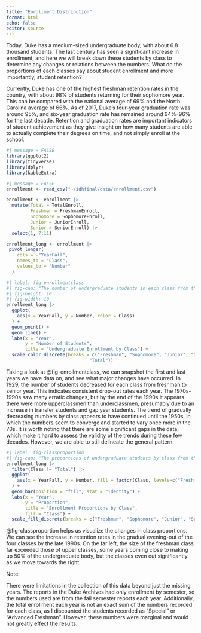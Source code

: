 ```yaml
---
title: "Enrollment Distribution"
format: html
echo: false
editor: source
---
```


Today, Duke has a medium-sized undergraduate body, with about 6.8 thousand students. The last century has seen a significant increase in enrollment, and here we will break down these students by class to determine any changes or relations between the numbers. What do the proportions of each classes say about student enrollment and more importantly, student retention?

Currently, Duke has one of the highest freshman retention rates in the country, with about 98% of students returning for their sophomore year. This can be compared with the national average of 69% and the North Carolina average of 66%. As of 2017, Duke's four-year graduation rate was around 95%, and six-year graduation rate has remained around 94%-96% for the last decade. Retention and graduation rates are important indicators of student achievement as they give insight on how many students are able to actually complete their degrees on time, and not simply enroll at the school.

```r
#| message = FALSE
library(ggplot2)
library(tidyverse)
library(dplyr)
library(kableExtra)
```

```r
#| message = FALSE
enrollment <- read_csv("~/idhfinal/data/enrollment.csv")
```

```r
enrollment <- enrollment |>
  mutate(Total = TotalEnroll,
         Freshman = FreshmanEnroll,
         Sophomore = SophomoreEnroll,
         Junior = JuniorEnroll,
         Senior = SeniorEnroll) |>
  select(1, 7:11)

```

```r
enrollment_long <- enrollment |>
 pivot_longer(
    cols = -"YearFall",
    names_to = "Class",
    values_to = "Number"
  )
```


```r
#| label: fig-enrollmentclass
#| fig-cap: "The number of undergraduate students in each class from the years 1929 to 1998"
#| fig-height: 10
#| fig-width: 10
enrollment_long |>
  ggplot(
    aes(x = YearFall, y = Number, color = Class)
  ) +
  geom_point() +
  geom_line() +
  labs(x = "Year",
       y = "Number of Students",
       title = "Undergraduate Enrollment by Class") +
  scale_color_discrete(breaks = c("Freshman", "Sophomore", "Junior", "Senior", 
                               "Total"))
```
Taking a look at @fig-enrollmentclass, we can snapshot the first and last years we have data on, and see what major changes have occurred. In 1929, the number of students decreased for each class from freshman to senior year. This indicates consistent drop-out rates each year. The 1970s-1990s saw many erratic changes, but by the end of the 1990s it appears there were more upperclassmen than underclassmen, presumably due to an increase in transfer students and gap year students. The trend of gradually decreasing numbers by class appears to have continued until the 1950s, in which the numbers seem to converge and started to vary once more in the 70s. It is worth noting that there are some significant gaps in the data, which make it hard to assess the validity of the trends during these few decades. However, we are able to still delineate the general pattern.

```r
#| label: fig-classproportion
#| fig-cap: "The proportions of undergraduate students by class from the years 1929 to 1998"
enrollment_long |>
  filter(Class != "Total") |>
  ggplot(
    aes(x = YearFall, y = Number, fill = factor(Class, levels=c("Freshman","Sophomore", "Junior", "Senior")))
  ) +
  geom_bar(position = "fill", stat = "identity") +
  labs(x = "Year",
       y = "Proportion",
       title = "Enrollment Proportions by Class",
       fill = "Class") +
  scale_fill_discrete(breaks = c("Freshman", "Sophomore", "Junior", "Senior"))
```
@fig-classproportion helps us visualize the changes in class proportions. We can see the increase in retention rates in the gradual evening-out of the four classes by the late 1990s. On the far left, the size of the freshman class far exceeded those of upper classes, some years coming close to making up 50% of the undergraduate body, but the classes even out significantly as we move towards the right.

Note:

There were limitations in the collection of this data beyond just the missing years. The reports in the Duke Archives had only enrollment by semester, so the numbers used are from the fall semester reports each year. Additionally, the total enrollment each year is not an exact sum of the numbers recorded for each class, as I discounted the students recorded as "Special" or "Advanced Freshman". However, these numbers were marginal and would not greatly effect the results.
